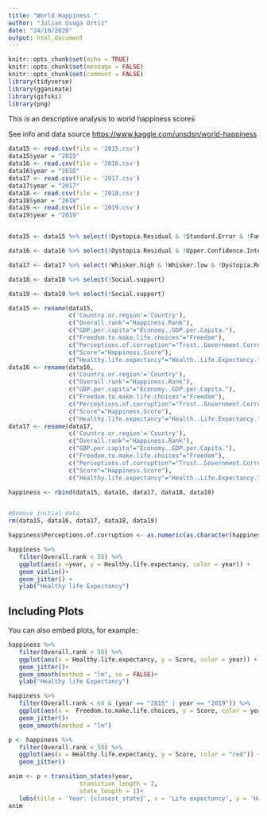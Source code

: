 ```yaml
---
title: "World Happiness "
author: "Julian Usuga Ortiz"
date: "24/10/2020"
output: html_document
---
```


```r
knitr::opts_chunk$set(echo = TRUE)
knitr::opts_chunk$set(message = FALSE)
knitr::opts_chunk$set(comment = FALSE)
library(tidyverse)
library(gganimate)
library(gifski)
library(png)
```


This is an descriptive analysis to world happiness scores

See info and data source 
<https://www.kaggle.com/unsdsn/world-happiness>


```r
data15 <- read.csv(file = '2015.csv')
data15$year = "2015"
data16 <- read.csv(file = '2016.csv')
data16$year = "2016"
data17 <- read.csv(file = '2017.csv')
data17$year = "2017"
data18 <- read.csv(file = '2018.csv')
data18$year = "2018"
data19 <- read.csv(file = '2019.csv')
data19$year = "2019"


data15 <- data15 %>% select(!Dystopia.Residual & !Standard.Error & !Family &!Region)

data16 <- data16 %>% select(!Dystopia.Residual & !Upper.Confidence.Interval & !Lower.Confidence.Interval & !Family &!Region)

data17 <- data17 %>% select(!Whisker.high & !Whisker.low & !Dystopia.Residual & !Family)

data18 <- data18 %>% select(!Social.support)

data19 <- data19 %>% select(!Social.support)
```






```r

data15 <- rename(data15,
                 c('Country.or.region'='Country'), 
                 c("Overall.rank"="Happiness.Rank"), 
                 c("GDP.per.capita"="Economy..GDP.per.Capita."), 
                 c("Freedom.to.make.life.choices"="Freedom"), 
                 c("Perceptions.of.corruption"="Trust..Government.Corruption."), 
                 c("Score"="Happiness.Score"), 
                 c("Healthy.life.expectancy"="Health..Life.Expectancy."))
data16 <- rename(data16,
                 c('Country.or.region'='Country'), 
                 c("Overall.rank"="Happiness.Rank"), 
                 c("GDP.per.capita"="Economy..GDP.per.Capita."), 
                 c("Freedom.to.make.life.choices"="Freedom"), 
                 c("Perceptions.of.corruption"="Trust..Government.Corruption."), 
                 c("Score"="Happiness.Score"), 
                 c("Healthy.life.expectancy"="Health..Life.Expectancy."))
data17 <- rename(data17,
                 c('Country.or.region'='Country'), 
                 c("Overall.rank"="Happiness.Rank"), 
                 c("GDP.per.capita"="Economy..GDP.per.Capita."), 
                 c("Freedom.to.make.life.choices"="Freedom"), 
                 c("Perceptions.of.corruption"="Trust..Government.Corruption."), 
                 c("Score"="Happiness.Score"), 
                 c("Healthy.life.expectancy"="Health..Life.Expectancy."))

happiness <- rbind(data15, data16, data17, data18, data19)


#Remove initial data
rm(data15, data16, data17, data18, data19)
```

```r
happiness$Perceptions.of.corruption <- as.numeric(as.character(happiness$Perceptions.of.corruption) )
```


```r
happiness %>%
   filter(Overall.rank < 50) %>%
   ggplot(aes(x =year, y = Healthy.life.expectancy, color = year)) +
   geom_violin()+
   geom_jitter() +
   ylab("Healthy life Expectancy")
```


## Including Plots

You can also embed plots, for example:

```r

happiness %>%
   filter(Overall.rank < 50) %>%
   ggplot(aes(x = Healthy.life.expectancy, y = Score, color = year)) +
   geom_jitter()+
   geom_smooth(method = "lm", se = FALSE)+
   ylab("Healthy life Expectancy") 
```

```r

happiness %>%
   filter(Overall.rank < 60 & (year == "2015" | year == "2019")) %>%
   ggplot(aes(x =  Freedom.to.make.life.choices, y = Score, color = year)) +
   geom_jitter()+
   geom_smooth(method = "lm")
```

```r

p <- happiness %>%
   filter(Overall.rank < 50) %>%
   ggplot(aes(x = Healthy.life.expectancy, y = Score, color = "red")) +
   geom_jitter()

anim <- p + transition_states(year,
                    transition_length = 2,
                    state_length = 1)+
   labs(title = 'Year: {closest_state}', x = 'Life expectancy', y = 'Happiness Score')
anim
```

